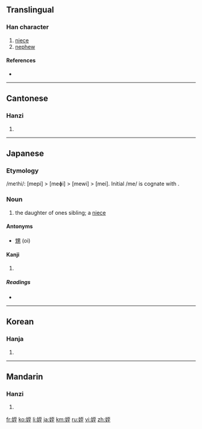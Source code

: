 {{also|侄}}
==Translingual==

===Han character===
{{Han char|rn=38|rad=女|as=06|sn=9|four=4141<sub>4</sub>|canj=女一戈土 (VMIG)}}

# [[niece]]
# [[nephew]]

====References====
* {{Han ref|kx=0260.190|dkj=06226|dj=0526.180|hdz=21043.110|uh=59EA|ud=23018|bh=ABBF|bd=43967}}

----

==Cantonese==

===Hanzi===
{{yue-hanzi|jyut=|y=jat6}}

# {{defn|Cantonese|sort=女06}}

----

==Japanese==

===Etymology===
/me<small>1</small>hi/: [mepi] > [meɸi] > [mewi] > [mei]. Initial /me/ is cognate with {{term|女|me<sub>1</sub>|female}}.

===Noun===
{{ja-noun|k|hira=めい|hhira=めひ|rom=mei}}

# the daughter of ones sibling; a [[niece]]

====Antonyms====
* [[甥]] (oi)

====Kanji====
{{ja-kanji|grade=|rs=女06}}

# {{defn|Japanese|sort=女06}}

=====Readings=====
* {{ja-readings|on=[[てつ]] (tetsu), [[ちつ]] (chitsu)|kun=[[めい]] (mei), [[おい]] (oi)}}

----

==Korean==

===Hanja===
{{ko-hanja|hangeul=[[질]], [[절]]|rv=jil, jeol|mr=chil, chŏl}}

# {{defn|Korean|sort=女06}}

----

==Mandarin==

===Hanzi===
{{cmn-hanzi|pin=[[zhí]] ([[zhi2]])|wg=chih<sup>2</sup>}}

# {{defn|Mandarin|sort=女06}}

[[fr:姪]]
[[ko:姪]]
[[li:姪]]
[[ja:姪]]
[[km:姪]]
[[ru:姪]]
[[vi:姪]]
[[zh:姪]]